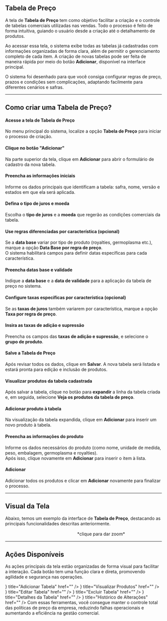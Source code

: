 
## Tabela de Preço

A tela de **Tabela de Preço** tem como objetivo facilitar a criação e o controle de tabelas comerciais utilizadas nas vendas. Todo o processo é feito de forma intuitiva, guiando o usuário desde a criação até o detalhamento de produtos.

Ao acessar essa tela, o sistema exibe todas as tabelas já cadastradas com informações organizadas de forma clara, além de permitir o gerenciamento completo de cada item. A criação de novas tabelas pode ser feita de maneira rápida por meio do botão **Adicionar**, disponível na interface principal.

<Callout type="info" emoji="📌">
  O sistema foi desenhado para que você consiga configurar regras de preço, prazos e condições sem complicações, adaptando facilmente para diferentes cenários e safras.
</Callout>

---

## Como criar uma Tabela de Preço?

<Steps>

#### Acesse a tela de Tabela de Preço  
No menu principal do sistema, localize a opção **Tabela de Preço** para iniciar o processo de criação.

<div style={{ display: 'flex', justifyContent: 'center', marginBottom: '2rem' }}>
  <ImageZoom src={menu01} alt="Acessando Tabela de Preço" width={650} height={400} />
</div>

#### Clique no botão "Adicionar"  
Na parte superior da tela, clique em **Adicionar** para abrir o formulário de cadastro da nova tabela.

<div style={{ display: 'flex', justifyContent: 'center', marginBottom: '2rem' }}>
  <ImageZoom src= {adicionar02} alt="Botão Adicionar Tabela de Preço" width={200} height={200} />
</div>

#### Preencha as informações iniciais  
Informe os dados principais que identificam a tabela: safra, nome, versão e estados em que ela será aplicada.

#### Defina o tipo de juros e moeda  
Escolha o **tipo de juros** e a **moeda** que regerão as condições comerciais da tabela.

#### Use regras diferenciadas por característica (opcional)  
Se a **data base** variar por tipo de produto (royalties, germoplasma etc.), marque a opção **Data Base por regra de preço**.  
O sistema habilitará campos para definir datas específicas para cada característica.

#### Preencha datas base e validade  
Indique a **data base** e a **data de validade** para a aplicação da tabela de preço no sistema.

#### Configure taxas específicas por característica (opcional)  
Se as **taxas de juros** também variarem por característica, marque a opção **Taxa por regra de preço**.

#### Insira as taxas de adição e supressão  
Preencha os campos das **taxas de adição e supressão**, e selecione o **grupo de produto**.

#### Salve a Tabela de Preço  
Após revisar todos os dados, clique em **Salvar**. A nova tabela será listada e estará pronta para edição e inclusão de produtos.

<div style={{ display: 'flex', justifyContent: 'center', marginBottom: '2rem' }}>
  <ImageZoom src={salvar09} alt="Botão Salvar Tabela" width={300} height={200} />
</div>

#### Visualizar produtos da tabela cadastrada  
Após salvar a tabela, clique no botão para **expandir** a linha da tabela criada e, em seguida, selecione **Veja os produtos da tabela de preço**.

<div style={{ display: 'flex', justifyContent: 'center', marginBottom: '2rem' }}>
  <ImageZoom src={expandir10} alt="Expandir e visualizar produtos da tabela" width={650} height={400} />
</div>

#### Adicionar produto à tabela  
Na visualização da tabela expandida, clique em **Adicionar** para inserir um novo produto à tabela.

<div style={{ display: 'flex', justifyContent: 'center', marginBottom: '2rem' }}>
  <ImageZoom src={adicionar11} alt="Botão Adicionar Produto" width={650} height={400} />
</div>

#### Preencha as informações do produto  
Informe os dados necessários do produto (como nome, unidade de medida, peso, embalagem, germoplasma e royalties).  
Após isso, clique novamente em **Adicionar** para inserir o item à lista.

#### Adicionar
Adicionar todos os produtos e clicar em **Adicionar** novamente para finalizar o processo.
<div style={{ display: 'flex', justifyContent: 'center', marginBottom: '2rem' }}>
  <ImageZoom src={salvargerador14} alt="Salvar produtos na tabela de preço" width={650} height={400} />
</div>

</Steps>

---

## Visual da Tela

Abaixo, temos um exemplo da interface de **Tabela de Preço**, destacando as principais funcionalidades descritas anteriormente.

<div style={{ marginTop: '2rem', display: 'flex', justifyContent: 'center' }}>
  <ImageZoom src={precoImage} alt="Tela de tabela de preço" width={650} height={480} />
</div>
ㅤㅤㅤㅤㅤㅤㅤㅤㅤㅤㅤㅤㅤㅤㅤㅤㅤㅤ*clique para dar zoom*

---

## Ações Disponíveis

As ações principais da tela estão organizadas de forma visual para facilitar a interação. Cada botão tem uma função clara e direta, promovendo agilidade e segurança nas operações.

<Cards>
  <Cards.Card icon={<FaPlus />} title="Adicionar Tabela" href="" />
  <Cards.Card icon={<IoEyeOutline />} title="Visualizar Produtos" href="" />
  <Cards.Card icon={<LuPencilLine />} title="Editar Tabela" href="" />
  <Cards.Card icon={<RiDeleteBin7Line />} title="Excluir Tabela" href="" />
  <Cards.Card icon={<FaListUl />} title="Detalhes da Tabela" href="" />
  <Cards.Card icon={<AiOutlineHistory />} title="Histórico de Alterações" href="" />
</Cards>

<Callout type="success" emoji="✅">
  Com essas ferramentas, você consegue manter o controle total das políticas de preço da empresa, reduzindo falhas operacionais e aumentando a eficiência na gestão comercial.
</Callout>
